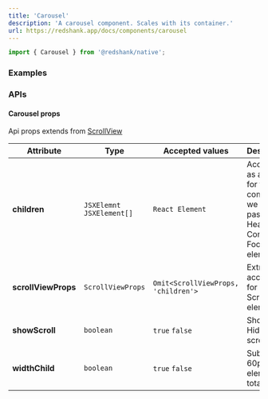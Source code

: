 ```yaml
---
title: 'Carousel'
description: 'A carousel component. Scales with its container.'
url: https://redshank.app/docs/components/carousel
---
```


```jsx
import { Carousel } from '@redshank/native';
```
### Examples

<Playground
  id="default"
  title="Default"
  description="Default carousel view."
  code={carouselContent.defaultCode}
/>

<Spacer y={2} />

### APIs

#### Carousel props
Api props extends from [ScrollView](https://reactnative.dev/docs/scrollview)

| Attribute           | Type                       | Accepted values                     | Description                                                                                   | Default |
|---------------------|----------------------------|-------------------------------------|-----------------------------------------------------------------------------------------------|---------|
| **children**        | `JSXElemnt` `JSXElement[]` | `React Element`                     | Accessory as a child for the component, we suggest passing Header, Content or Footer elements | -       |
| **scrollViewProps** | `ScrollViewProps`          | `Omit<ScrollViewProps, 'children'>` | Extra accessory for ScrollView element                                                        | -       |
| **showScroll**      | `boolean`                  | `true` `false`                      | Show or Hidden scroll bars                                                                    | `false` |
| **widthChild**      | `boolean`                  | `true` `false`                      | Subtract 60px to the element total width                                                      | `false` |
